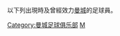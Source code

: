 {{Catnav|頁面分類|...|英格蘭足球|英格蘭足球俱樂部|曼城足球俱乐部}}
{{Catnav|頁面分類|...|英國足球|英格蘭足球|效力英格蘭球會的球員}}

以下列出現時及曾經效力[[曼城足球俱乐部|曼城]]的足球員。
{{Commonscat|Players of Manchester City FC}}

[[Category:曼城足球俱乐部|Category:曼城足球俱乐部]]
[[Category:效力英格蘭球會的球員|M]]